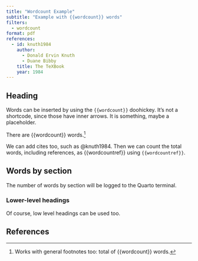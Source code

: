 ```yaml
---
title: "Wordcount Example"
subtitle: "Example with {{wordcount}} words"
filters:
  - wordcount
format: pdf
references:
  - id: knuth1984
    author:
      - Donald Ervin Knuth
      - Duane Bibby
    title: The TeXBook
    year: 1984
---
```


## Heading

Words can be inserted by using the `{{wordcount}}` doohickey.
It's not a shortcode, since those have inner arrows.
It is something, maybe a placeholder.

There are {{wordcount}} words.^[Works with general footnotes too: total of {{wordcount}} words.]

We can add cites too, such as @knuth1984.
Then we can count the total words, including references, as {{wordcountref}} using `{{wordcountref}}`.

## Words by section

The number of words by section will be logged to the Quarto terminal.

### Lower-level headings

Of course, low level headings can be used too.

## References
